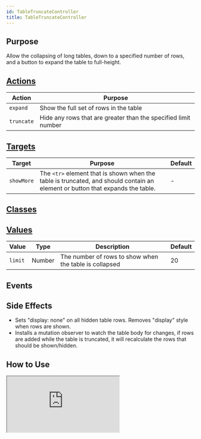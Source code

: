 ```yaml
---
id: TableTruncateController
title: TableTruncateController
---
```




## Purpose

Allow the collapsing of long tables, down to a specified number of rows, and a button to expand the table to full-height.

## [Actions](https://stimulus.hotwire.dev/reference/actions)

| Action     | Purpose                                                        |
|------------|----------------------------------------------------------------|
| `expand`   | Show the full set of rows in the table                         |
| `truncate` | Hide any rows that are greater than the specified limit number |

## [Targets](https://stimulus.hotwire.dev/reference/targets)

| Target     | Purpose                                                                                                                       | Default |
|------------|-------------------------------------------------------------------------------------------------------------------------------|---------|
| `showMore` | The `<tr>` element that is shown when the table is truncated, and should contain an element or button that expands the table. | -       |


## [Classes](https://stimulus.hotwire.dev/reference/classes)
<NoClasses/>

## [Values](https://stimulus.hotwire.dev/reference/values)

| Value   | Type   | Description                                            | Default |
|---------|--------|--------------------------------------------------------|---------|
| `limit` | Number | The number of rows to show when the table is collapsed | 20      |

## Events
<NoEvents/>

## Side Effects

- Sets "display: none" on all hidden table rows. Removes "display" style when rows are shown.
- Installs a mutation observer to watch the table body for changes, if rows are added while the table is truncated, it will recalculate the rows that should be shown/hidden.

## How to Use


<iframe
  src="https:///stimulus-library.netlify.app/controllers/table_truncate_controller.html"
  style={{width: "100%", height: "500px", border: "0", borderRadius: "4px", overflow: "hidden"}}
  sandbox="allow-forms allow-modals allow-popups allow-presentation allow-same-origin allow-scripts"
/>
